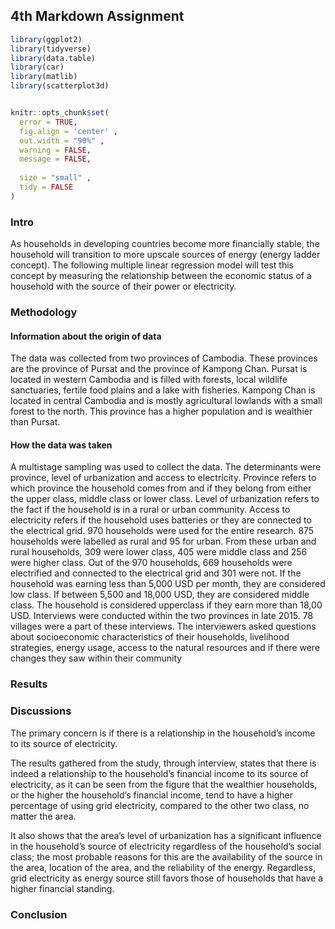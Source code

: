## 4th Markdown Assignment
```r

library(ggplot2)
library(tidyverse)
library(data.table)
library(car)
library(matlib)
library(scatterplot3d)


knitr::opts_chunk$set(
  error = TRUE,
  fig.align = 'center' ,
  out.width = "90%" ,
  warning = FALSE,
  message = FALSE,
  
  size = "small" ,
  tidy = FALSE
)
```


### Intro
As households in developing countries become more financially stable, the household will transition to more upscale sources of energy (energy ladder concept). The following multiple linear regression model will test this concept by measuring the relationship between the economic status of a household with the source of their power or electricity. 

### Methodology



#### Information about the origin of data

The data was collected from two provinces of Cambodia. These provinces are the province of Pursat and the province of Kampong Chan. 
Pursat is located in western Cambodia and is filled with forests, local wildlife sanctuaries, fertile food plains and a lake with fisheries.
Kampong Chan is located in central Cambodia and is mostly agricultural lowlands with a small forest to the north. This province has a higher population and is wealthier than Pursat.

#### How the data was taken

A multistage sampling was used to collect the data. The determinants were province, level of urbanization and access to electricity.
Province refers to which province the household comes from and if they belong from either the upper class, middle class or lower class.
Level of urbanization refers to the fact if the household is in a rural or urban community.
Access to electricity refers if the household uses batteries or they are connected to the electrical grid.
970 households were used for the entire research. 875 households were labelled as rural and 95 for urban. From these urban and rural households, 309 were lower class, 405 were middle class and 256 were higher class. Out of the 970 households, 669 households were electrified and connected to the electrical grid and 301 were not. If the household was earning less than 5,000 USD per month, they are considered low class. If between 5,500 and 18,000 USD, they are considered middle class. The household is considered upperclass if they earn more than 18,00 USD.
Interviews were conducted within the two provinces in late 2015. 78 villages were a part of these interviews. The interviewers asked questions about socioeconomic characteristics of their households, livelihood strategies, energy usage, access to the natural resources and if there were changes they saw within their community  



### Results


### Discussions
The primary concern is if there is a relationship in the household's income to its source of electricity. 

The results gathered from the study, through interview, states that there is indeed a relationship to the household's financial income to its source of electricity, as it can be seen from the figure that the wealthier households, or the higher the household's financial income, tend to have a higher percentage of using grid electricity, compared to the other two class, no matter the area. 

It also shows that the area's level of urbanization has a significant influence in the household's source of electricity regardless of the household's social class; the most probable reasons for this are the availability of the source in the area, location of the area, and the reliability of the energy. Regardless, grid electricity as energy source still favors those of households that have a higher financial standing.

### Conclusion
